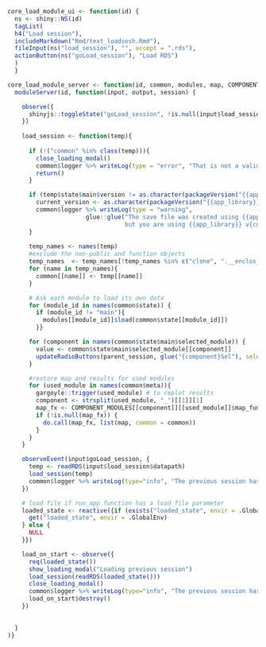 ```r
core_load_module_ui <- function(id) {
  ns <- shiny::NS(id)
  tagList(
  h4("Load session"),
  includeMarkdown("Rmd/text_loadsesh.Rmd"),
  fileInput(ns("load_session"), "", accept = ".rds"),
  actionButton(ns("goLoad_session"), "Load RDS")
  )
  }

core_load_module_server <- function(id, common, modules, map, COMPONENT_MODULES, parent_session) {
  moduleServer(id, function(input, output, session) {

    observe({
      shinyjs::toggleState("goLoad_session", !is.null(input$load_session$datapath))
    })
    
    load_session <- function(temp){
      
      if (!("common" %in% class(temp))){
        close_loading_modal()
        common$logger %>% writeLog(type = "error", "That is not a valid {{app_library}} save file")
        return()
      }

      if (temp$state$main$version != as.character(packageVersion("{{app_library}}"))){
        current_version <- as.character(packageVersion("{{app_library}}"))
        common$logger %>% writeLog(type = "warning",
                      glue::glue("The save file was created using {{app_library}} v{temp$state$main$version},
                                 but you are using {{app_library}} v{current_version}"))
      }
      
      temp_names <- names(temp)
      #exclude the non-public and function objects
      temp_names  <- temp_names[!temp_names %in% c("clone", ".__enclos_env__", "logger")]
      for (name in temp_names){
        common[[name]] <- temp[[name]]
      }

      # Ask each module to load its own data
      for (module_id in names(common$state)) {
        if (module_id != "main"){
          modules[[module_id]]$load(common$state[[module_id]])
        }}

      for (component in names(common$state$main$selected_module)) {
        value <- common$state$main$selected_module[[component]]
        updateRadioButtons(parent_session, glue("{component}Sel"), selected = value)
      }

      #restore map and results for used modules
      for (used_module in names(common$meta)){
        gargoyle::trigger(used_module) # to replot results
        component <- strsplit(used_module, "_")[[1]][1]
        map_fx <- COMPONENT_MODULES[[component]][[used_module]]$map_function
        if (!is.null(map_fx)) {
          do.call(map_fx, list(map, common = common))
        }
      }
    }

    observeEvent(input$goLoad_session, {
      temp <- readRDS(input$load_session$datapath)
      load_session(temp)
      common$logger %>% writeLog(type="info", "The previous session has been loaded successfully")
    })

    # load file if run_app function has a load_file parameter
    loaded_state <- reactive({if (exists("loaded_state", envir = .GlobalEnv)) {
      get("loaded_state", envir = .GlobalEnv)
    } else {
      NULL
    }})

    load_on_start <- observe({
      req(loaded_state())
      show_loading_modal("Loading previous session")
      load_session(readRDS(loaded_state()))
      close_loading_modal()
      common$logger %>% writeLog(type="info", "The previous session has been loaded successfully")
      load_on_start$destroy()
    })

    
  }
)}


```

